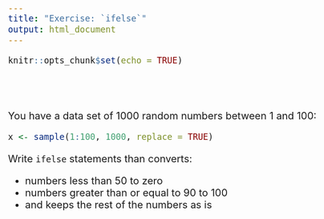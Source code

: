 ```yaml
---
title: "Exercise: `ifelse`"
output: html_document
---
```


```r
knitr::opts_chunk$set(echo = TRUE)
```
<style type="text/css">

body{ /* Normal  */
      font-size: 20px;
  }
</style>

<br><br>


You have a data set of 1000 random numbers between 1 and 100:

```r
x <- sample(1:100, 1000, replace = TRUE)
```

Write `ifelse` statements than converts:  

* numbers less than 50 to zero   
* numbers greater than or equal to 90 to 100   
* and keeps the rest of the numbers as is   


